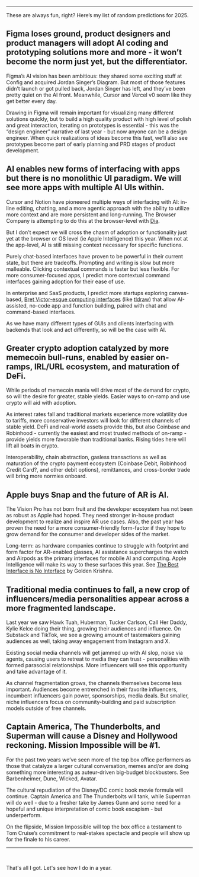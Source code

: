 ---

These are always fun, right? Here’s my list of random predictions for 2025.

## Figma loses ground, product designers and product managers will adopt AI coding and prototyping solutions more and more - it won’t become the norm just yet, but the differentiator.

Figma’s AI vision has been ambitious: they shared some exciting stuff at Config and acquired Jordan Singer’s Diagram. But most of those features didn’t launch or got pulled back, Jordan Singer has left, and they’ve been pretty quiet on the AI front. Meanwhile, Cursor and Vercel v0 seem like they get better every day. 

Drawing in Figma will remain important for visualizing many different solutions quickly, but to build a high quality product with high level of polish and great interaction, iterating on prototypes is essential - this was the “design engineer” narrative of last year - but now anyone can be a design engineer. When quick realizations of ideas become this fast, we’ll also see prototypes become part of early planning and PRD stages of product development.
<br/>

## AI enables new forms of interfacing with apps but there is no monolithic UI paradigm. We will see more apps with multiple AI UIs within.

Cursor and Notion have pioneered multiple ways of interfacing with AI: in-line editing, chatting, and a more agentic approach with the ability to utilize more context and are more persistent and long-running. The Browser Company is attempting to do this at the browser-level with [Dia](https://x.com/browsercompany/status/1863593525725556754).

But I don’t expect we will cross the chasm of adoption or functionality just yet at the browser or OS level (ie Apple Intelligence) this year. When not at the app-level, AI is still missing context necessary for specific functions. 

Purely chat-based interfaces have proven to be powerful in their current state, but there are tradeoffs. Prompting and writing is slow but more malleable. Clicking contextual commands is faster but less flexible. For more consumer-focused apps, I predict more contextual command interfaces gaining adoption for their ease of use.

In enterprise and SaaS products, I predict more startups exploring canvas-based, [Bret Victor-esque computing interfaces](https://www.youtube.com/watch?v=8pTEmbeENF4) (like [tldraw](https://www.tldraw.com/)) that allow AI-assisted, no-code app and function building, paired with chat and command-based interfaces. 

As we have many different types of GUIs and clients interfacing with backends that look and act differently, so will be the case with AI.
<br/>

## Greater crypto adoption catalyzed by more memecoin bull-runs, enabled by easier on-ramps, IRL/URL ecosystem, and maturation of DeFi.

While periods of memecoin mania will drive most of the demand for crypto, so will the desire for greater, stable yields. Easier ways to on-ramp and use crypto will aid with adoption.

As interest rates fall and traditional markets experience more volatility due to tariffs, more conservative investors will look for different channels of stable yield. DeFi and real-world assets provide this, but also Coinbase and Robinhood - currently the easiest and most trusted methods of on-ramp - provide yields more favorable than traditional banks. Rising tides here will lift all boats in crypto.

Interoperability, chain abstraction, gasless transactions as well as maturation of the crypto payment ecosystem (Coinbase Debit, Robinhood Credit Card?, and other debit options), remittances, and cross-border trade will bring more normies onboard.
<br/>

## Apple buys Snap and the future of AR is AI.

The Vision Pro has not born fruit and the developer ecosystem has not been as robust as Apple had hoped. They need stronger in-house product development to realize and inspire AR use cases. Also, the past year has proven the need for a more consumer-friendly form-factor if they hope to grow demand for the consumer and developer sides of the market.

Long-term: as hardware companies continue to struggle with footprint and form factor for AR-enabled glasses, AI assistance supercharges the watch and Airpods as the primary interfaces for mobile AI and computing. Apple Intelligence will make its way to these surfaces this year. See [The Best Interface is No Interface](https://www.nointerface.com) by Golden Krishna.
<br/>

## Traditional media continues to fall, a new crop of influencers/media personalities appear across a more fragmented landscape.

Last year we saw Hawk Tuah, Huberman, Tucker Carlson, Call Her Daddy, Kylie Kelce doing their thing, growing their audiences and influence. On Substack and TikTok, we see a growing amount of tastemakers gaining audiences as well, taking away engagement from Instagram and X.

Existing social media channels will get jammed up with AI slop, noise via agents, causing users to retreat to media they can trust - personalities with formed parasocial relationships. More influencers will see this opportunity and take advantage of it.

As channel fragmentation grows, the channels themselves become less important. Audiences become entrenched in their favorite influencers, incumbent influencers gain power, sponsorships, media deals. But smaller, niche influencers focus on community-building and paid subscription models outside of free channels.
<br/>

## Captain America, The Thunderbolts, and Superman will cause a Disney and Hollywood reckoning. Mission Impossible will be #1.


For the past two years we’ve seen more of the top box office performers as those that catalyze a larger cultural conversation, memes and/or are doing something more interesting as auteur-driven big-budget blockbusters. See Barbenheimer, Dune, Wicked, Avatar. 

The cultural repudiation of the Disney/DC comic book movie formula will continue. Captain America and The Thunderbolts will tank, while Superman will do well - due to a fresher take by James Gunn and some need for a hopeful and unique interpretation of comic book escapism - but underperform.

On the flipside, Mission Impossible will top the box office a testament to Tom Cruise’s commitment to real-stakes spectacle and people will show up for the finale to his career.
<br/>

------
<br/>

That's all I got. Let's see how I do in a year.